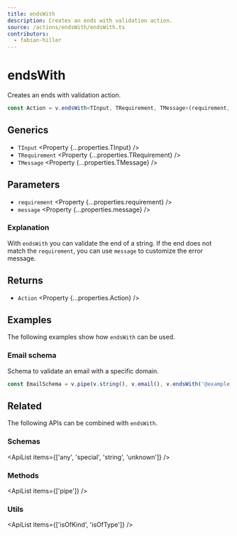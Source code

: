 ```yaml
---
title: endsWith
description: Creates an ends with validation action.
source: /actions/endsWith/endsWith.ts
contributors:
  - fabian-hiller
---
```



# endsWith

Creates an ends with validation action.

```ts
const Action = v.endsWith<TInput, TRequirement, TMessage>(requirement, message);
```

## Generics

- `TInput` <Property {...properties.TInput} />
- `TRequirement` <Property {...properties.TRequirement} />
- `TMessage` <Property {...properties.TMessage} />

## Parameters

- `requirement` <Property {...properties.requirement} />
- `message` <Property {...properties.message} />

### Explanation

With `endsWith` you can validate the end of a string. If the end does not match the `requirement`, you can use `message` to customize the error message.

## Returns

- `Action` <Property {...properties.Action} />

## Examples

The following examples show how `endsWith` can be used.

### Email schema

Schema to validate an email with a specific domain.

```ts
const EmailSchema = v.pipe(v.string(), v.email(), v.endsWith('@example.com'));
```

## Related

The following APIs can be combined with `endsWith`.

### Schemas

<ApiList items={['any', 'special', 'string', 'unknown']} />

### Methods

<ApiList items={['pipe']} />

### Utils

<ApiList items={['isOfKind', 'isOfType']} />
